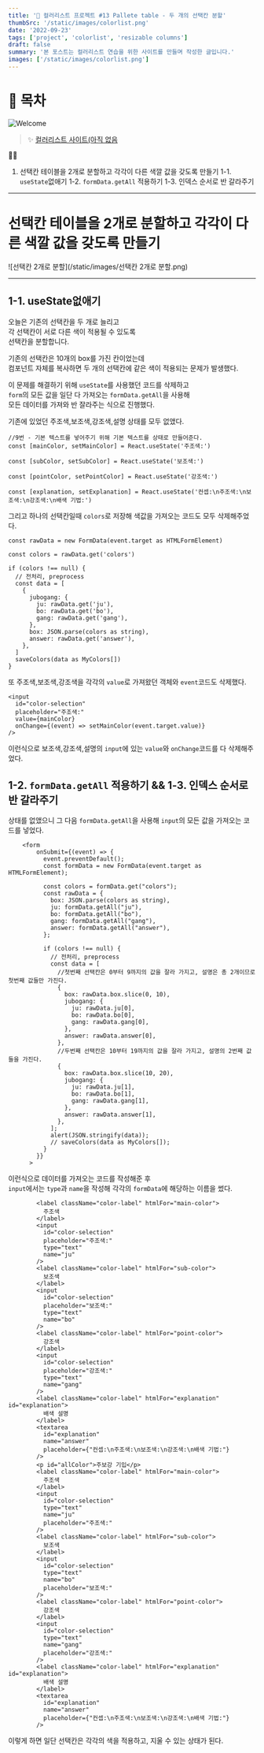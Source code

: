 ```yaml
---
title: '🎉 컬러리스트 프로젝트 #13 Pallete table - 두 개의 선택칸 분할'
thumbSrc: '/static/images/colorlist.png'
date: '2022-09-23'
tags: ['project', 'colorlist', 'resizable columns']
draft: false
summary: '본 포스트는 컬러리스트 연습을 위한 사이트를 만들며 작성한 글입니다.'
images: ['/static/images/colorlist.png']
---
```


# 📌 목차

![Welcome](/static/images/colorlist.png)

> ✨ [컬러리스트 사이트(아직 없음](https://www.)

💁🏻

1. 선택칸 테이블을 2개로 분할하고 각각이 다른 색깔 값을 갖도록 만들기
   1-1. `useState`없애기
   1-2. `formData.getAll` 적용하기
   1-3. 인덱스 순서로 반 갈라주기

---

# 선택칸 테이블을 2개로 분할하고 각각이 다른 색깔 값을 갖도록 만들기

![선택칸 2개로 분할](/static/images/선택칸 2개로 분할.png)

---

## 1-1. useState없애기

오늘은 기존의 선택칸을 두 개로 늘리고 <br/>
각 선택칸이 서로 다른 색이 적용될 수 있도록 <br/>
선택칸을 분할합니다.<br/>

기존의 선택칸은 10개의 box를 가진 칸이었는데<br/>
컴포넌트 자체를 복사하면 두 개의 선택칸에 같은 색이 적용되는 문제가 발생했다.

이 문제를 해결하기 위해 `useState`를 사용했던 코드를 삭제하고 <br/>
`form`의 모든 값을 일단 다 가져오는 `formData.getAll`을 사용해<br/>
모든 데이터를 가져와 반 잘라주는 식으로 진행했다.

기존에 있었던 주조색,보조색,강조색,설명 상태를 모두 없앴다.

```tsx
//9번 - 기본 텍스트를 넣어주기 위해 기본 텍스트를 상태로 만들어준다.
const [mainColor, setMainColor] = React.useState('주조색:')

const [subColor, setSubColor] = React.useState('보조색:')

const [pointColor, setPointColor] = React.useState('강조색:')

const [explanation, setExplanation] = React.useState('컨셉:\n주조색:\n보조색:\n강조색:\n배색 기법:')
```

그리고 하나의 선택칸일때 `colors`로 저장해 색값을 가져오는 코드도 모두 삭제해주었다.

```tsx
const rawData = new FormData(event.target as HTMLFormElement)

const colors = rawData.get('colors')

if (colors !== null) {
  // 전처리, preprocess
  const data = [
    {
      jubogang: {
        ju: rawData.get('ju'),
        bo: rawData.get('bo'),
        gang: rawData.get('gang'),
      },
      box: JSON.parse(colors as string),
      answer: rawData.get('answer'),
    },
  ]
  saveColors(data as MyColors[])
}
```

또 주조색,보조색,강조색을 각각의 `value`로 가져왔던 객체와 `event`코드도 삭제했다.

```tsx
<input
  id="color-selection"
  placeholder="주조색:"
  value={mainColor}
  onChange={(event) => setMainColor(event.target.value)}
/>
```

이런식으로 보조색,강조색,설명의 `input`에 있는 `value`와 `onChange`코드를 다 삭제해주었다.

## 1-2. `formData.getAll` 적용하기 && 1-3. 인덱스 순서로 반 갈라주기

상태를 없앴으니 그 다음 `formData.getAll`을 사용해 `input`의 모든 값을 가져오는 코드를 넣었다.

```tsx
    <form
        onSubmit={(event) => {
          event.preventDefault();
          const formData = new FormData(event.target as HTMLFormElement);

          const colors = formData.get("colors");
          const rawData = {
            box: JSON.parse(colors as string),
            ju: formData.getAll("ju"),
            bo: formData.getAll("bo"),
            gang: formData.getAll("gang"),
            answer: formData.getAll("answer"),
          };

          if (colors !== null) {
            // 전처리, preprocess
            const data = [
              //첫번째 선택칸은 0부터 9까지의 값을 잘라 가지고, 설명은 총 2개이므로 첫번째 값들만 가진다.
              {
                box: rawData.box.slice(0, 10),
                jubogang: {
                  ju: rawData.ju[0],
                  bo: rawData.bo[0],
                  gang: rawData.gang[0],
                },
                answer: rawData.answer[0],
              },
              //두번째 선택칸은 10부터 19까지의 값을 잘라 가지고, 설명의 2번째 값들을 가진다.
              {
                box: rawData.box.slice(10, 20),
                jubogang: {
                  ju: rawData.ju[1],
                  bo: rawData.bo[1],
                  gang: rawData.gang[1],
                },
                answer: rawData.answer[1],
              },
            ];
            alert(JSON.stringify(data));
            // saveColors(data as MyColors[]);
          }
        }}
      >
```

이런식으로 데이터를 가져오는 코드를 작성해준 후<br/>
`input`에서는 `type`과 `name`을 작성해 각각의 `formData`에 해당하는 이름을 썼다.

```tsx
        <label className="color-label" htmlFor="main-color">
          주조색
        </label>
        <input
          id="color-selection"
          placeholder="주조색:"
          type="text"
          name="ju"
        />
        <label className="color-label" htmlFor="sub-color">
          보조색
        </label>
        <input
          id="color-selection"
          placeholder="보조색:"
          type="text"
          name="bo"
        />
        <label className="color-label" htmlFor="point-color">
          강조색
        </label>
        <input
          id="color-selection"
          placeholder="강조색:"
          type="text"
          name="gang"
        />
        <label className="color-label" htmlFor="explanation" id="explanation">
          배색 설명
        </label>
        <textarea
          id="explanation"
          name="answer"
          placeholder={"컨셉:\n주조색:\n보조색:\n강조색:\n배색 기법:"}
        />
        <p id="allColor">주보강 기입</p>
        <label className="color-label" htmlFor="main-color">
          주조색
        </label>
        <input
          id="color-selection"
          type="text"
          name="ju"
          placeholder="주조색:"
        />
        <label className="color-label" htmlFor="sub-color">
          보조색
        </label>
        <input
          id="color-selection"
          type="text"
          name="bo"
          placeholder="보조색:"
        />
        <label className="color-label" htmlFor="point-color">
          강조색
        </label>
        <input
          id="color-selection"
          type="text"
          name="gang"
          placeholder="강조색:"
        />
        <label className="color-label" htmlFor="explanation" id="explanation">
          배색 설명
        </label>
        <textarea
          id="explanation"
          name="answer"
          placeholder={"컨셉:\n주조색:\n보조색:\n강조색:\n배색 기법:"}
        />
```

이렇게 하면 일단 선택칸은 각각의 색을 적용하고, 지울 수 있는 상태가 된다.<br/>
